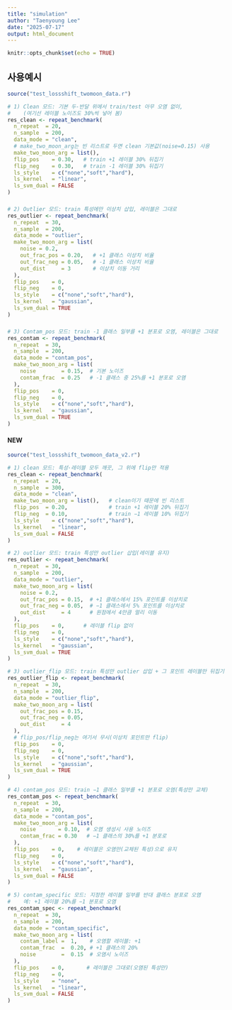 ```yaml
---
title: "simulation"
author: "Taenyoung Lee"
date: "2025-07-17"
output: html_document
---
```


```r
knitr::opts_chunk$set(echo = TRUE)
```

## 사용예시

```r
source("test_lossshift_twomoon_data.r")
```



```r
# 1) Clean 모드: 기본 두‐반달 위에서 train/test 아무 오염 없이,
#    (여기선 레이블 노이즈도 30%씩 넣어 봄)
res_clean <- repeat_benchmark(
  n_repeat  = 20,
  n_sample  = 200,
  data_mode = "clean",
  # make_two_moon_arg는 빈 리스트로 두면 clean 기본값(noise=0.15) 사용
  make_two_moon_arg = list(),
  flip_pos    = 0.30,   # train +1 레이블 30% 뒤집기
  flip_neg    = 0.30,   # train -1 레이블 30% 뒤집기
  ls_style    = c("none","soft","hard"),
  ls_kernel   = "linear",
  ls_svm_dual = FALSE
)

```


###

```r
# 2) Outlier 모드: train 특성에만 이상치 삽입, 레이블은 그대로
res_outlier <- repeat_benchmark(
  n_repeat  = 30,
  n_sample  = 200,
  data_mode = "outlier",
  make_two_moon_arg = list(
    noise = 0.2,
    out_frac_pos = 0.20,   # +1 클래스 이상치 비율
    out_frac_neg = 0.05,   # -1 클래스 이상치 비율
    out_dist     = 3       # 이상치 이동 거리
  ),
  flip_pos    = 0,
  flip_neg    = 0,
  ls_style    = c("none","soft","hard"),
  ls_kernel   = "gaussian",
  ls_svm_dual = TRUE
)

```


###

```r
# 3) Contam_pos 모드: train -1 클래스 일부를 +1 분포로 오염, 레이블은 그대로
res_contam <- repeat_benchmark(
  n_repeat  = 30,
  n_sample  = 200,
  data_mode = "contam_pos",
  make_two_moon_arg = list(
    noise        = 0.15,  # 기본 노이즈
    contam_frac  = 0.25   # -1 클래스 중 25%를 +1 분포로 오염
  ),
  flip_pos    = 0,
  flip_neg    = 0,
  ls_style    = c("none","soft","hard"),
  ls_kernel   = "gaussian",
  ls_svm_dual = TRUE
)

```


########################################################################################
#### NEW ###############################################################################
########################################################################################

```r
source("test_lossshift_twomoon_data_v2.r")
```

```r
# 1) clean 모드: 특성·레이블 모두 깨끗, 그 위에 flip만 적용
res_clean <- repeat_benchmark(
  n_repeat  = 20,
  n_sample  = 300,
  data_mode = "clean",
  make_two_moon_arg = list(),   # clean이기 때문에 빈 리스트
  flip_pos  = 0.20,             # train +1 레이블 20% 뒤집기
  flip_neg  = 0.10,             # train −1 레이블 10% 뒤집기
  ls_style    = c("none","soft","hard"),
  ls_kernel   = "linear",
  ls_svm_dual = FALSE
)

```


```r
# 2) outlier 모드: train 특성만 outlier 삽입(레이블 유지)
res_outlier <- repeat_benchmark(
  n_repeat  = 30,
  n_sample  = 200,
  data_mode = "outlier",
  make_two_moon_arg = list(
    noise = 0.2,
    out_frac_pos = 0.15,  # +1 클래스에서 15% 포인트를 이상치로
    out_frac_neg = 0.05,  # −1 클래스에서 5% 포인트를 이상치로
    out_dist     = 4      # 원점에서 4만큼 멀리 이동
  ),
  flip_pos    = 0,      # 레이블 flip 없이
  flip_neg    = 0,
  ls_style    = c("none","soft","hard"),
  ls_kernel   = "gaussian",
  ls_svm_dual = TRUE
)

```


```r
# 3) outlier_flip 모드: train 특성만 outlier 삽입 + 그 포인트 레이블만 뒤집기
res_outlier_flip <- repeat_benchmark(
  n_repeat  = 30,
  n_sample  = 200,
  data_mode = "outlier_flip",
  make_two_moon_arg = list(
    out_frac_pos = 0.15,
    out_frac_neg = 0.05,
    out_dist     = 4
  ),
  # flip_pos/flip_neg는 여기서 무시(이상치 포인트만 flip)
  flip_pos    = 0,
  flip_neg    = 0,
  ls_style    = c("none","soft","hard"),
  ls_kernel   = "gaussian",
  ls_svm_dual = TRUE
)

```


```r
# 4) contam_pos 모드: train −1 클래스 일부를 +1 분포로 오염(특성만 교체)
res_contam_pos <- repeat_benchmark(
  n_repeat  = 30,
  n_sample  = 200,
  data_mode = "contam_pos",
  make_two_moon_arg = list(
    noise       = 0.10,  # 오염 생성시 사용 노이즈
    contam_frac = 0.30   # −1 클래스의 30%를 +1 분포로
  ),
  flip_pos    = 0,    # 레이블은 오염만(교체된 특성)으로 유지
  flip_neg    = 0,
  ls_style    = c("none","soft","hard"),
  ls_kernel   = "gaussian",
  ls_svm_dual = FALSE
)

```


```r
# 5) contam_specific 모드: 지정한 레이블 일부를 반대 클래스 분포로 오염
#    예: +1 레이블 20%를 −1 분포로 오염
res_contam_spec <- repeat_benchmark(
  n_repeat  = 30,
  n_sample  = 200,
  data_mode = "contam_specific",
  make_two_moon_arg = list(
    contam_label =  1,    # 오염할 레이블: +1
    contam_frac  =  0.20, # +1 클래스의 20%
    noise        =  0.15  # 오염시 노이즈
  ),
  flip_pos    = 0,       # 레이블은 그대로(오염된 특성만)
  flip_neg    = 0,
  ls_style    = "none",
  ls_kernel   = "linear",
  ls_svm_dual = FALSE
)

```


